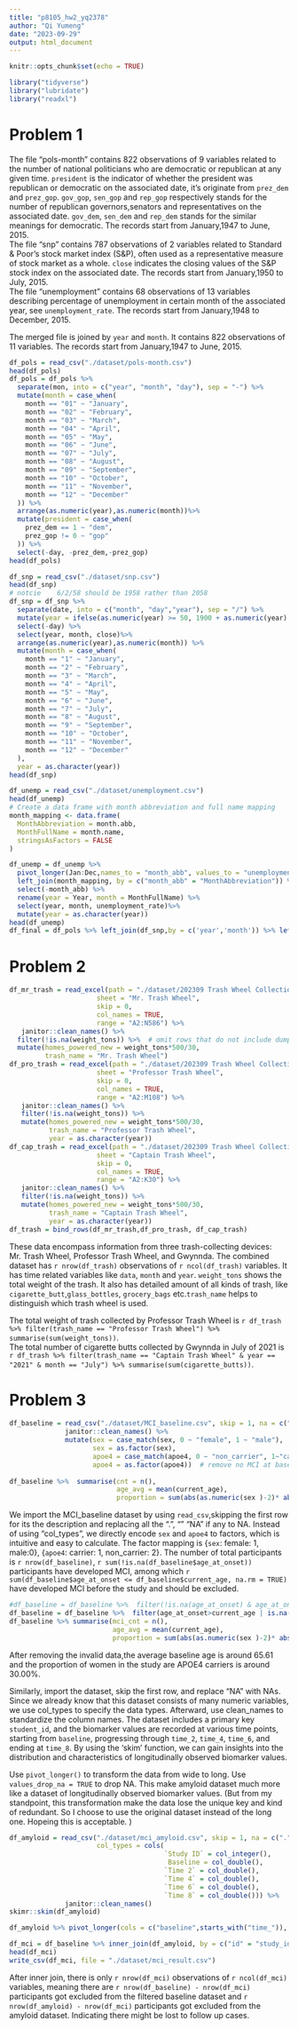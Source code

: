 ```yaml
---
title: "p8105_hw2_yq2378"
author: "Qi Yumeng"
date: "2023-09-29"
output: html_document
---
```


```r
knitr::opts_chunk$set(echo = TRUE)
```

```r
library("tidyverse")
library("lubridate")
library("readxl")
```

# Problem 1

The file “pols-month” contains 822 observations of 9 variables related to the number of national politicians who are democratic or republican at any given time. `president` is the indicator of whether the president was republican or democratic on the associated date, it's originate from `prez_dem` and `prez_gop`. `gov_gop`, `sen_gop` and `rep_gop` respectively stands for the number of republican governors,senators and representatives on the associated date. `gov_dem`, `sen_dem` and `rep_dem` stands for the similar meanings for democratic. The records start from January,1947 to June, 2015.  
The file “snp” contains 787 observations of 2 variables related to Standard & Poor’s stock market index (S&P), often used as a representative measure of stock market as a whole. `close` indicates the closing values of the S&P stock index on the associated date. The records start from January,1950 to July, 2015.   
The file “unemployment” contains 68 observations of 13 variables describing percentage of unemployment in certain month of the associated year, see `unemployment_rate`. The records start from January,1948 to December, 2015.   

The merged file is joined by `year` and `month`. It contains 822 observations of 11 variables. The records start from January,1947 to June, 2015.  


```r
df_pols = read_csv("./dataset/pols-month.csv")
head(df_pols)
df_pols = df_pols %>%
  separate(mon, into = c("year", "month", "day"), sep = "-") %>%
  mutate(month = case_when(
    month == "01" ~ "January",
    month == "02" ~ "February",
    month == "03" ~ "March",
    month == "04" ~ "April",
    month == "05" ~ "May",
    month == "06" ~ "June",
    month == "07" ~ "July",
    month == "08" ~ "August",
    month == "09" ~ "September",
    month == "10" ~ "October",
    month == "11" ~ "November",
    month == "12" ~ "December"
  )) %>%
  arrange(as.numeric(year),as.numeric(month))%>%
  mutate(president = case_when(
    prez_dem == 1 ~ "dem",
    prez_gop != 0 ~ "gop"
  )) %>%
  select(-day, -prez_dem,-prez_gop) 
head(df_pols)
```



```r
df_snp = read_csv("./dataset/snp.csv")
head(df_snp)
# notcie 	6/2/58 should be 1958 rather than 2058
df_snp = df_snp %>%
  separate(date, into = c("month", "day","year"), sep = "/") %>%
  mutate(year = ifelse(as.numeric(year) >= 50, 1900 + as.numeric(year) , 2000 + as.numeric(year)))%>%
  select(-day) %>%
  select(year, month, close)%>%
  arrange(as.numeric(year),as.numeric(month)) %>%
  mutate(month = case_when(
    month == "1" ~ "January",
    month == "2" ~ "February",
    month == "3" ~ "March",
    month == "4" ~ "April",
    month == "5" ~ "May",
    month == "6" ~ "June",
    month == "7" ~ "July",
    month == "8" ~ "August",
    month == "9" ~ "September",
    month == "10" ~ "October",
    month == "11" ~ "November",
    month == "12" ~ "December"
  ),
  year = as.character(year))  
head(df_snp)
```

```r
df_unemp = read_csv("./dataset/unemployment.csv")
head(df_unemp)
# Create a data frame with month abbreviation and full name mapping
month_mapping <- data.frame(
  MonthAbbreviation = month.abb,
  MonthFullName = month.name,
  stringsAsFactors = FALSE
)

df_unemp = df_unemp %>% 
  pivot_longer(Jan:Dec,names_to = "month_abb", values_to = "unemployment_rate") %>%
  left_join(month_mapping, by = c("month_abb" = "MonthAbbreviation")) %>% 
  select(-month_abb) %>%
  rename(year = Year, month = MonthFullName) %>% 
  select(year, month, unemployment_rate)%>% 
  mutate(year = as.character(year))
head(df_unemp)
df_final = df_pols %>% left_join(df_snp,by = c('year','month')) %>% left_join(df_unemp,by = c('year','month'))
```
# Problem 2

```r
df_mr_trash = read_excel(path = "./dataset/202309 Trash Wheel Collection Data.xlsx",
                      sheet = "Mr. Trash Wheel",
                      skip = 0,
                      col_names = TRUE,
                      range = "A2:N586") %>%
   janitor::clean_names() %>%
  filter(!is.na(weight_tons)) %>%  # omit rows that do not include dumpster-specific data
  mutate(homes_powered_new = weight_tons*500/30,
         trash_name = "Mr. Trash Wheel")
df_pro_trash = read_excel(path = "./dataset/202309 Trash Wheel Collection Data.xlsx",
                      sheet = "Professor Trash Wheel",
                      skip = 0,
                      col_names = TRUE,
                      range = "A2:M108") %>%
   janitor::clean_names() %>%
   filter(!is.na(weight_tons)) %>%
   mutate(homes_powered_new = weight_tons*500/30,
          trash_name = "Professor Trash Wheel",
          year = as.character(year))
df_cap_trash = read_excel(path = "./dataset/202309 Trash Wheel Collection Data.xlsx",
                      sheet = "Captain Trash Wheel",
                      skip = 0,
                      col_names = TRUE,
                      range = "A2:K30") %>%
   janitor::clean_names() %>%
   filter(!is.na(weight_tons)) %>%
   mutate(homes_powered_new = weight_tons*500/30,
          trash_name = "Captain Trash Wheel",
          year = as.character(year))
df_trash = bind_rows(df_mr_trash,df_pro_trash, df_cap_trash)
```

These data encompass information from three trash-collecting devices: Mr. Trash Wheel, Professor Trash Wheel, and Gwynnda. The combined dataset has `r nrow(df_trash)` observations of `r ncol(df_trash)` variables. It has time related variables like `data`, `month` and `year`. `weight_tons` shows the total weight of the trash. It also has detailed amount of all kinds of trash, like `cigarette_butt`,`glass_bottles`, `grocery_bags` etc.`trash_name` helps to distinguish which trash wheel is used.

The total weight of trash collected by Professor Trash Wheel is `r df_trash %>% filter(trash_name == "Professor Trash Wheel") %>% summarise(sum(weight_tons))`.     
The total number of cigarette butts collected by Gwynnda in July of 2021 is `r df_trash %>% filter(trash_name == "Captain Trash Wheel" & year == "2021" & month == "July") %>% summarise(sum(cigarette_butts))`.


# Problem 3

```r
df_baseline = read_csv("./dataset/MCI_baseline.csv", skip = 1, na = c(".", "NA", ""), show_col_types = FALSE) %>%
              janitor::clean_names() %>%
              mutate(sex = case_match(sex, 0 ~ "female", 1 ~ "male"),
                     sex = as.factor(sex),
                     apoe4 = case_match(apoe4, 0 ~ "non_carrier", 1~"carrier"),
                     apoe4 = as.factor(apoe4))  # remove no MCI at baseline
          
df_baseline %>%  summarise(cnt = n(), 
                           age_avg = mean(current_age),
                           proportion = sum(abs(as.numeric(sex )-2)* abs(as.numeric(apoe4)-2))/sum(abs(as.numeric(sex )-2)))
```

We import the MCI_baseline dataset by using `read_csv`,skipping the first row for its the description and replacing all the ".", "" "NA" if any to NA. Instead of using "col_types", we directly encode `sex` and `apoe4` to factors, which is intuitive and easy to calculate. The factor mapping is {`sex`: female: 1, male:0}, {`apoe4`: carrier: 1, non_carrier: 2}. The number of total participants is `r nrow(df_baseline)`, `r sum(!is.na(df_baseline$age_at_onset))` participants have developed MCI, among which `r sum(df_baseline$age_at_onset <= df_baseline$current_age, na.rm = TRUE)` have developed MCI before the study and should be excluded.

```r
#df_baseline = df_baseline %>%  filter(!is.na(age_at_onset) & age_at_onset>current_age) 
df_baseline = df_baseline %>%  filter(age_at_onset>current_age | is.na(age_at_onset)) 
df_baseline %>% summarise(mci_cnt = n(), 
                          age_avg = mean(current_age),
                          proportion = sum(abs(as.numeric(sex )-2)* abs(as.numeric(apoe4)-2))/sum(abs(as.numeric(sex )-2)))

```
After removing the invalid data,the average baseline age is around 65.61	and the proportion of women in the study are APOE4 carriers is around 30.00%.

Similarly, import the dataset, skip the first row, and replace "NA" with NAs. Since we already know that this dataset consists of many numeric variables, we use col_types to specify the data types. Afterward, use clean_names to standardize the column names. The dataset includes a primary key `student_id`, and the biomarker values are recorded at various time points, starting from `baseline`, progressing through `time_2`, `time_4`, `time_6`, and ending at `time_8`. By using the 'skim' function, we can gain insights into the distribution and characteristics of longitudinally observed biomarker values.

Use `pivot_longer()` to transform the data from wide to long. Use `values_drop_na = TRUE` to drop NA. This make amyloid dataset much more like a dataset of longitudinally observed biomarker values. (But from my standpoint, this transformation make the data lose the unique key and kind of redundant. So I choose to use the original dataset instead of the long one. Hopeing this is acceptable. )
```r
df_amyloid = read_csv("./dataset/mci_amyloid.csv", skip = 1, na = c(".", "NA", "") ,
                      col_types = cols(
                                       `Study ID` = col_integer(),
                                        Baseline = col_double(),
                                       `Time 2` = col_double(),
                                       `Time 4` = col_double(),
                                       `Time 6` = col_double(),
                                       `Time 8` = col_double())) %>%
              janitor::clean_names() 
skimr::skim(df_amyloid) 

df_amyloid %>% pivot_longer(cols = c("baseline",starts_with("time_")), names_to = "time_tag",values_drop_na = TRUE)
```

```r
df_mci = df_baseline %>% inner_join(df_amyloid, by = c("id" = "study_id"))
head(df_mci)
write_csv(df_mci, file = "./dataset/mci_result.csv")
```
After inner join, there is only `r nrow(df_mci)` observations of `r ncol(df_mci)` variables, meaning there are `r nrow(df_baseline) - nrow(df_mci)` participants got excluded from the filtered baseline dataset and `r nrow(df_amyloid) - nrow(df_mci)` participants got excluded from the amyloid dataset. Indicating there might be lost to follow up cases. 